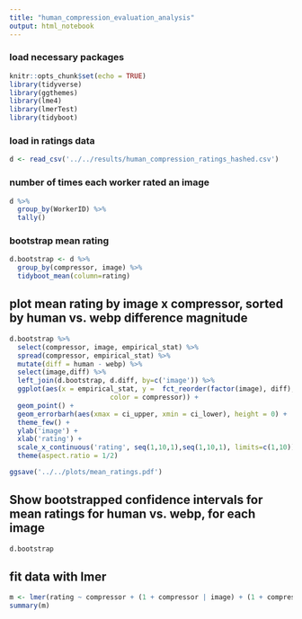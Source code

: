 ```yaml
---
title: "human_compression_evaluation_analysis"
output: html_notebook
---
```


### load necessary packages
```r
knitr::opts_chunk$set(echo = TRUE)
library(tidyverse)
library(ggthemes)
library(lme4)
library(lmerTest)
library(tidyboot)
```


### load in ratings data 
```r
d <- read_csv('../../results/human_compression_ratings_hashed.csv')
```

### number of times each worker rated an image
```r
d %>% 
  group_by(WorkerID) %>% 
  tally()
```

### bootstrap mean rating
```r
d.bootstrap <- d %>% 
  group_by(compressor, image) %>% 
  tidyboot_mean(column=rating) 
```

## plot mean rating by image x compressor, sorted by human vs. webp difference magnitude
```r
d.bootstrap %>%
  select(compressor, image, empirical_stat) %>%
  spread(compressor, empirical_stat) %>%
  mutate(diff = human - webp) %>%
  select(image,diff) %>%
  left_join(d.bootstrap, d.diff, by=c('image')) %>%
  ggplot(aes(x = empirical_stat, y =  fct_reorder(factor(image), diff), 
                         color = compressor)) +
  geom_point() +
  geom_errorbarh(aes(xmax = ci_upper, xmin = ci_lower), height = 0) +
  theme_few() +
  ylab('image') +
  xlab('rating') +
  scale_x_continuous('rating', seq(1,10,1),seq(1,10,1), limits=c(1,10)) +
  theme(aspect.ratio = 1/2)

ggsave('../../plots/mean_ratings.pdf')
```

## Show bootstrapped confidence intervals for mean ratings for human vs. webp, for each image
```r
d.bootstrap
```


## fit data with lmer 
```r
m <- lmer(rating ~ compressor + (1 + compressor | image) + (1 + compressor | WorkerID), data = d)
summary(m)
```

